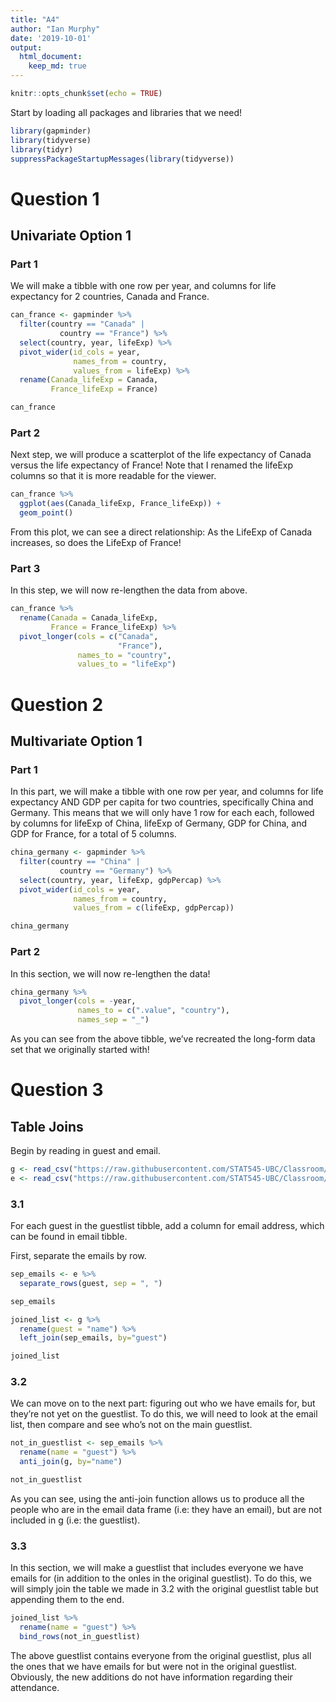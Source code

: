 ```yaml
---
title: "A4"
author: "Ian Murphy"
date: '2019-10-01'
output: 
  html_document:
    keep_md: true
---
```


```r
knitr::opts_chunk$set(echo = TRUE)
```

Start by loading all packages and libraries that we need!

```r
library(gapminder)
library(tidyverse)
library(tidyr)
suppressPackageStartupMessages(library(tidyverse))
```

# Question 1
## Univariate Option 1

### Part 1
We will make a tibble with one row per year, and columns for life expectancy for 2 countries, Canada and France.
```r
can_france <- gapminder %>% 
  filter(country == "Canada" | 
           country == "France") %>% 
  select(country, year, lifeExp) %>% 
  pivot_wider(id_cols = year,
              names_from = country,
              values_from = lifeExp) %>% 
  rename(Canada_lifeExp = Canada, 
         France_lifeExp = France)

can_france
```
### Part 2
Next step, we will produce a scatterplot of the life expectancy of Canada versus the life expectancy of France! Note that I renamed the lifeExp columns so that it is more readable for the viewer. 

```r
can_france %>% 
  ggplot(aes(Canada_lifeExp, France_lifeExp)) +
  geom_point()
```
From this plot, we can see a direct relationship: As the LifeExp of Canada increases, so does the LifeExp of France!

### Part 3
In this step, we will now re-lengthen the data from above.

```r
can_france %>% 
  rename(Canada = Canada_lifeExp, 
         France = France_lifeExp) %>% 
  pivot_longer(cols = c("Canada",
                        "France"),
               names_to = "country",
               values_to = "lifeExp")
```

# Question 2
## Multivariate Option 1

### Part 1
In this part, we will make a tibble with one row per year, and columns for life expectancy AND GDP per capita for two countries, specifically China and Germany. This means that we will only have 1 row for each each, followed by columns for lifeExp of China, lifeExp of Germany, GDP for China, and GDP for France, for a total of 5 columns.

```r
china_germany <- gapminder %>% 
  filter(country == "China" |
           country == "Germany") %>% 
  select(country, year, lifeExp, gdpPercap) %>% 
  pivot_wider(id_cols = year,
              names_from = country,
              values_from = c(lifeExp, gdpPercap))

china_germany
```

### Part 2
In this section, we will now re-lengthen the data!

```r
china_germany %>% 
  pivot_longer(cols = -year,
               names_to = c(".value", "country"),
               names_sep = "_")
```
As you can see from the above tibble, we've recreated the long-form data set that we originally started with!

# Question 3
## Table Joins

Begin by reading in guest and email.

```r
g <- read_csv("https://raw.githubusercontent.com/STAT545-UBC/Classroom/master/data/wedding/attend.csv")
e <- read_csv("https://raw.githubusercontent.com/STAT545-UBC/Classroom/master/data/wedding/emails.csv")

```

### 3.1 
For each guest in the guestlist tibble, add a column for email address, which can be found in email tibble.

First, separate the emails by row.
```r
sep_emails <- e %>% 
  separate_rows(guest, sep = ", ")

sep_emails
```

```r
joined_list <- g %>% 
  rename(guest = "name") %>% 
  left_join(sep_emails, by="guest")

joined_list
```

### 3.2
We can move on to the next part: figuring out who we have emails for, but they're not yet on the guestlist. To do this, we will need to look at the email list, then compare and see who's not on the main guestlist.

```r
not_in_guestlist <- sep_emails %>%  
  rename(name = "guest") %>% 
  anti_join(g, by="name")

not_in_guestlist
```

As you can see, using the anti-join function allows us to produce all the people who are in the email data frame (i.e: they have an email), but are not included in g (i.e: the guestlist). 

### 3.3 
In this section, we will make a guestlist that includes everyone we have emails for (in addition to the onles in the original guestlist). To do this, we will simply join the table we made in 3.2 with the original guestlist table but appending them to the end. 

```r
joined_list %>% 
  rename(name = "guest") %>% 
  bind_rows(not_in_guestlist)
```

The above guestlist contains everyone from the original guestlist, plus all the ones that we have emails for but were not in the original guestlist. Obviously, the new additions do not have information regarding their attendance. 

